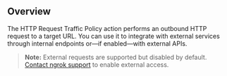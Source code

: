 ## Overview

The HTTP Request Traffic Policy action performs an outbound HTTP request to a target URL. You can use it to integrate with external services through internal endpoints or—if enabled—with external APIs.

> **Note:** External requests are supported but disabled by default. [Contact ngrok support](https://ngrok.com/support) to enable external access.
